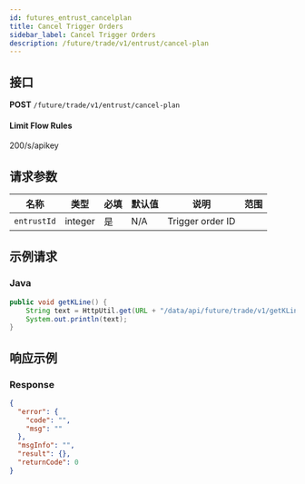 ```yaml
---
id: futures_entrust_cancelplan
title: Cancel Trigger Orders
sidebar_label: Cancel Trigger Orders
description: /future/trade/v1/entrust/cancel-plan
---
```


## 接口

**POST** `/future/trade/v1/entrust/cancel-plan`

#### **Limit Flow Rules**

200/s/apikey

## 请求参数

| 名称        | 类型    | 必填 | 默认值 | 说明             | 范围 |
| ----------- | ------- | ---- | ------ | ---------------- | ---- |
| `entrustId` | integer | 是   | N/A    | Trigger order ID |      |

## 示例请求

### Java

```java
public void getKLine() {
	String text = HttpUtil.get(URL + "/data/api/future/trade/v1/getKLine?market=btc_usdt&type=1min&since=0");
	System.out.println(text);
}
```

## 响应示例

### Response

```json
{
  "error": {
    "code": "",
    "msg": ""
  },
  "msgInfo": "",
  "result": {},
  "returnCode": 0
}
```
